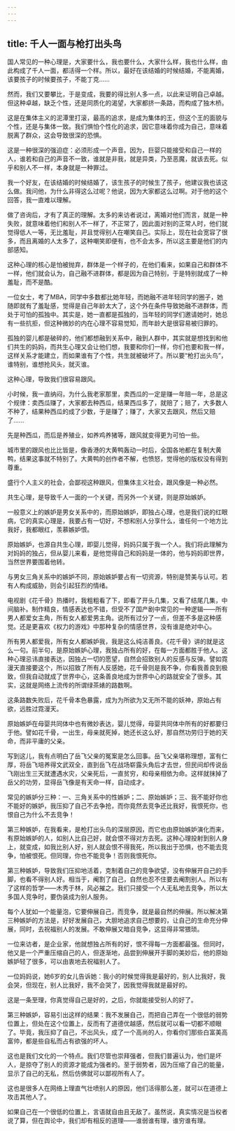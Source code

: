 ```yaml
---
---
---
```

title: 千人一面与枪打出头鸟
---



国人常见的一种心理是，大家要什么，我也要什么，大家什么样，我也什么样，由此构成了千人一面，都活得一个样。所以，最好在该结婚的时候结婚，不能离婚，该要孩子的时候要孩子，不能丁克……

然而，我们又要攀比，于是变成，我要的得比别人多一点，以此来证明自己卓越。但这种卓越，缺乏个性，还是同质化的渴望，大家都挤一条路，而构成了独木桥。

这是在集体主义的泥潭里打滚，最高的追求，是成为集体的王，但这个王的面貌与个性，还是与集体一致。我们惧怕个性化的追求，因它意味着你成为自己，意味着脱离了群众，这会导致很深的恐惧。

这是一种很深的强迫症：必须形成一个声音。因为，巨婴只能接受和自己一样的人，谁若和自己的声音不一致，谁就是非我，就是异类，乃至恶魔，就该去死。似乎和别人不一样，本身就是一种罪过。

我一个好友，在该结婚的时候结婚了，该生孩子的时候生了孩子，他建议我也该这么做。我问他，为什么非得这么过呢？他说，因为大家都这么过啊。对于他的这个回答，我一直难以理解。

做了咨询后，才有了真正的理解。太多的来访者说过，离婚对他们而言，就是一种失败，就意味着他们和别人不一样了，不正常了，因此面对别的正常人时，他们就觉得低人一等，无比羞耻，并且觉得别人在嘲笑自己。实际上，现在社会宽容了很多，而且离婚的人太多了，这种嘲笑即便有，也不会太多，所以这主要是他们的内部感知。

这种心理的核心是怕被抛弃，群体是一个样子的，在他们看来，如果自己和群体不一样，他们就会认为，自己融不进群体，都是因为自己特别，于是特别就成了一种羞耻，而不是酷。

一位女士，考了MBA，同学中多数都比她年轻，而她融不进年轻同学的圈子，她随即就有了羞耻感，觉得是自己年龄太大了，这个外在条件导致她融不进群体，而处于可怕的孤独中。其实是，她一直都是孤独的，当年轻的同学们邀请她时，她总有一些抗拒，但这种微妙的内在心理不容易觉知，而年龄大是很容易被归罪的。

孤独的婴儿都是破碎的，他们都想融到关系中，融到人群中，其实就是想找到和他们共生的妈妈，而共生心理又会让他们想，我要和你们一样，你们也要和我一样，这样关系才能建立，而如果谁有了个性，共生就被破坏了。所以要“枪打出头鸟”，谁特别，谁想抢风头，就灭谁。

这种心理，导致我们很容易跟风。

小时候，我一直纳闷，为什么我老家那里，卖西瓜的一定是赚一年赔一年，总是这个规律：卖西瓜赚了，大家都去种西瓜，结果西瓜多了，就赔了；赔了，大多数人不种了，结果种西瓜的成了少数，于是赚了；赚了，大家又去跟风，然后又赔了……

先是种西瓜，而后是养殖业，如养鸡养猪等，跟风就变得更为可怕一些。

城市里的跟风也比比皆是，像香港的大黄鸭轰动一时后，全国各地都在复制大黄鸭，结果这事就不特别了。大黄鸭的创作者不解，也愤怒，觉得他的版权没有得到尊重。

盛行个人主义的社会，会鄙视这种跟风，但集体主义社会，跟风像是一种必然。

共生心理，是导致千人一面的一个关键，而另外一个关键，则是原始嫉妒。

一般意义上的嫉妒是男女关系中的，而原始嫉妒，即独占心理，也是我们说的红眼病，它的真实心理是，我要占有一切好，不想和别人分享什么，谁任何一个地方比我好，我都眼红，羡慕嫉妒恨。

原始嫉妒，也源自共生心理，即婴儿觉得，妈妈只属于我一个人。我们将此理解为对妈妈的独占，但从婴儿来看，是他觉得自己和妈妈是一体的，他与妈妈即世界，当然世界要围着他转。

与男女三角关系中的嫉妒不同，原始嫉妒要占有一切资源，特别是赞美与认可。若有人构成威胁，则会引起狂烈的情绪。

电视剧《花千骨》热播时，我粗粗看了下，即看了开头几集，又看了结尾几集，中间脑补。制作精良，情感表达也不错，但受不了国产剧中常见的一种逻辑——所有男人都爱女主角，所有女人都爱男主角。说所有过分了一点，但差不多是这种感觉。还是更喜欢《权力的游戏》中那种复杂的情感世界，没有谁是绝对中心。

所有男人都爱我，所有女人都嫉妒我，我是这么纯洁善良。《花千骨》讲的就是这么一句。前半句，是原始嫉妒心理，我独占所有的好，在每一方面都胜于他人。这种心理忌讳直接表达，因独占一切的愿望，自然会招致别人的反感与反弹。譬如霓漫天直接要这个，所以招致了所有人反感她，花千骨则是我不争，你看我善良到极致，但我自动就成了世界中心，这条善良地成为世界中心的路就安全了很多。其实，这就是网络上流传的所谓绿茶婊的路数啊。

这条路数失败后，花千骨本色暴露，成为为所欲为又无所不能的妖神，原始占有欲，远胜过霓漫天。

原始嫉妒在母婴共同体中也有微妙表达，婴儿觉得，母婴共同体中所有的好都要归于他。譬如花千骨，一出生，母亲就死掉，她还长这么好，那自然功劳归于她的天命，而非平庸的父亲。

写到这儿，我有点明白了岳飞父亲的冤案是怎么回事。岳飞父亲堪称理想，富有仁厚，将岳飞培养得文武双全，直到岳飞在战场崭露头角后才去世，但民间却传说岳飞刚出生三天就遭遇水灾，父亲死后，一直贫穷，和母亲相依为命。这样就抹掉了岳父的功劳，显得岳飞像是有天命一样，自动成才。

常见的嫉妒分三种：一、三角关系中的性嫉妒；二、原始嫉妒；三、我不能好你也不能好的嫉妒，我压抑了自己不去争抢，而你竟然去竞争还比我好，我恨死你，也恨自己为什么不去竞争！

第三种嫉妒，在我看来，是枪打出头鸟的深层原因，而它也由原始嫉妒演化而来，有原始嫉妒的人，如别人比自己好，就会恨不得对方去死。这种心理投射到别人身上，就变成，如我比别人好，别人就会恨不得我死，所以我出于恐惧，也不能去竞争，怕被恨死。但同理，你也不能竞争！否则我恨死你。

第三种嫉妒，导致我们压抑地活着，克制着自己的竞争欲望，没有伸展开自己的手脚，也看不得别人好。相当于，阉割了自己，自然也忍不住要去阉割别人。所以有了这样的哲学——木秀于林，风必摧之。我们只接受一个人无私地去竞争，所以太多国人竞争时，要伪装成为别人服务。

每个人犹如一个能量泡，它要伸展自己，而竞争，就是最自然的伸展。所以解决第三种嫉妒的方法是，好好发展自己，大胆地追求自己想要的，让自己的生命充分伸展，同时，去祝福别人的发展。不敢伸展又暗自竞争，这显得非常猥琐。

一位来访者，是企业家，他就想独占所有的好，恨不得每一方面都最强。但同时，他又是一个严重压缩自己的人，但逐渐地，品尝到伸展开手脚的美妙后，他的原始嫉妒轻了很多，可以由衷地去祝福别人了。

一位妈妈说，她6岁的女儿告诉她：我小的时候觉得我是最好的，别人比我好，我会哭，但现在，别人比我好，我不会哭了，因我觉得我就是最好的。

这是一条至理，你真觉得自己是好的，之后，你就能接受别人的好了。

第三种嫉妒，容易引出这样的结果：我不发展自己，而把自己弄在一个很低的弱势位置上，但处在这个位置上，反而有了道德优越感，然后就可以看一切都不顺眼了。毕竟，我压抑了自己，不出风头，成了一个高尚的人，你看你们那些白富美高富帅，都是些自私而占有欲强的坏人。

这也是我们文化的一个特点。我们尽管也崇拜强者，但我们普遍认为，他们是坏人，是掠夺了别人的资源才能成为强者的。至于弱势者，因为压缩了自己的能量，显示了自己的无私，然后仿佛就可以鄙视所有人了。

这也是很多人在网络上理直气壮喷别人的原因，他们活得那么差，就可以在道德上攻击其他人了。

如果自己在一个很低的位置上，言语就自由且无敌了。虽然说，真实情况是当权者说了算，但在舆论中，我们却有相反的道理——谁弱谁有理，谁穷谁有理。